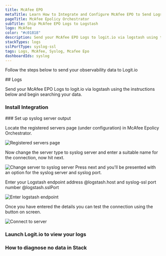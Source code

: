 ```yaml
---
title: McAfee EPO
metaTitle: Learn How to Integrate and Configure McAfee EPO to Send Logs
pageTitle: McAfee Epolicy Orchestrator
subTitle: Ship McAfee EPO Logs to Logstash
logo: McAfee
color: "#c01818"
description: Send your McAfee EPO Logs to logit.io via logstash using the instructions below and begin searching your data
stackTypes: logs
sslPortType: syslog-ssl
tags: Logs, McAfee, Syslog, Mcafee Epo
dashboardIds: syslog
---
```


Follow the steps below to send your observability data to Logit.io

<Steps>
  ## Logs

  Send your McAfee EPO Logs to logit.io via logstash using the instructions below and begin searching your data.
  
  ### Install Integration
  <InstallIntegration/>
### Set up syslog server output

Locate the registered servers page (under configuration) in McAfee Epolicy Orchestrator.

![Registered servers page](@/images/integrations/mcafee/syslog-server01.png)

Now change the server type to syslog server and enter a suitable name for the connection, now hit next.

![Change server to syslog server](@/images/integrations/mcafee/syslog-server02.png)
Press next and you'll be presented with an option for the syslog server and syslog port.

Enter your Logstash endpoint address @logstash.host and syslog-ssl port number @logstash.sslPort

![Enter logstash endpoint](@/images/integrations/mcafee/syslog-server03.png)

Once you have entered the details you can test the connection using the button on screen.

![Connect to server](@/images/integrations/mcafee/syslog-server04.png)

### Launch Logit.io to view your logs
<LaunchStack utmMedium="logs" utmCampaign="mcafeeepo" source="McAfee_Epolicy_Orchestrator" />

### How to diagnose no data in Stack

<DiagnoseNoData />
</Steps>